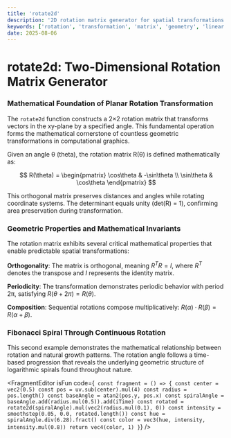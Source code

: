 ```yaml
---
title: 'rotate2d'
description: '2D rotation matrix generator for spatial transformations'
keywords: ['rotation', 'transformation', 'matrix', 'geometry', 'linear algebra']
date: 2025-08-06
---
```



# rotate2d: Two-Dimensional Rotation Matrix Generator

### Mathematical Foundation of Planar Rotation Transformation

The `rotate2d` function constructs a 2×2 rotation matrix that transforms vectors in the xy-plane by a specified angle. This fundamental operation forms the mathematical cornerstone of countless geometric transformations in computational graphics.

Given an angle θ (theta), the rotation matrix R(θ) is defined mathematically as:

$$
R(\theta) = \begin{pmatrix}
\cos\theta & -\sin\theta \\
\sin\theta & \cos\theta
\end{pmatrix}
$$

This orthogonal matrix preserves distances and angles while rotating coordinate systems. The determinant equals unity (det(R) = 1), confirming area preservation during transformation.

### Geometric Properties and Mathematical Invariants

The rotation matrix exhibits several critical mathematical properties that enable predictable spatial transformations:

**Orthogonality**: The matrix is orthogonal, meaning $R^T R = I$, where $R^T$ denotes the transpose and $I$ represents the identity matrix.

**Periodicity**: The transformation demonstrates periodic behavior with period 2π, satisfying $R(\theta + 2\pi) = R(\theta)$.

**Composition**: Sequential rotations compose multiplicatively: $R(\alpha) \cdot R(\beta) = R(\alpha + \beta)$.

### Fibonacci Spiral Through Continuous Rotation

This second example demonstrates the mathematical relationship between rotation and natural growth patterns. The rotation angle follows a time-based progression that reveals the underlying geometric structure of logarithmic spirals found throughout nature.

<FragmentEditor
        isFun
        code={`
const fragment = () => {
    const center = vec2(0.5)
    const pos = uv.sub(center).mul(4)
    const radius = pos.length()
    const baseAngle = atan2(pos.y, pos.x)
    const spiralAngle = baseAngle.add(radius.mul(0.5)).add(iTime)
    const rotated = rotate2d(spiralAngle).mul(vec2(radius.mul(0.1), 0))
    const intensity = smoothstep(0.05, 0.0, rotated.length())
    const hue = spiralAngle.div(6.28).fract()
    const color = vec3(hue, intensity, intensity.mul(0.8))
    return vec4(color, 1)
}`}
/>
